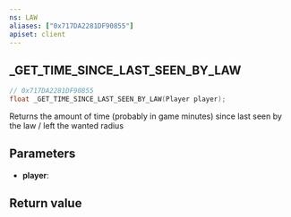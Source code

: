 ```yaml
---
ns: LAW
aliases: ["0x717DA2281DF90855"]
apiset: client
---
```

## _GET_TIME_SINCE_LAST_SEEN_BY_LAW

```c
// 0x717DA2281DF90855
float _GET_TIME_SINCE_LAST_SEEN_BY_LAW(Player player);
```

Returns the amount of time (probably in game minutes) since last seen by the law / left the wanted radius

## Parameters
* **player**:

## Return value